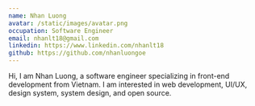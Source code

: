 ```yaml
---
name: Nhan Luong
avatar: /static/images/avatar.png
occupation: Software Engineer
email: nhanlt18@gmail.com
linkedin: https://www.linkedin.com/nhanlt18
github: https://github.com/nhanluongoe
---
```


Hi, I am Nhan Luong, a software engineer specializing in front-end development from Vietnam. I am interested in web development, UI/UX, design system, system design, and open source.
